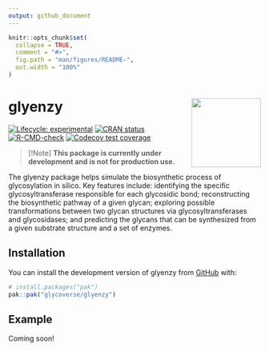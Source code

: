 ```yaml
---
output: github_document
---
```


<!-- README.md is generated from README.Rmd. Please edit that file -->

```r
knitr::opts_chunk$set(
  collapse = TRUE,
  comment = "#>",
  fig.path = "man/figures/README-",
  out.width = "100%"
)
```

# glyenzy <a href="https://glycoverse.github.io/glyenzy/"><img src="man/figures/logo.png" align="right" height="138" /></a>

<!-- badges: start -->
[![Lifecycle: experimental](https://img.shields.io/badge/lifecycle-experimental-orange.svg)](https://lifecycle.r-lib.org/articles/stages.html#experimental)
[![CRAN status](https://www.r-pkg.org/badges/version/glyenzy)](https://CRAN.R-project.org/package=glyenzy)
[![R-CMD-check](https://github.com/glycoverse/glyenzy/actions/workflows/R-CMD-check.yaml/badge.svg)](https://github.com/glycoverse/glyenzy/actions/workflows/R-CMD-check.yaml)
[![Codecov test coverage](https://codecov.io/gh/glycoverse/glyenzy/graph/badge.svg)](https://app.codecov.io/gh/glycoverse/glyenzy)
<!-- badges: end -->

> [!Note]
> **This package is currently under development and is not for production use.**

The glyenzy package helps simulate the biosynthetic process of glycosylation in silico. 
Key features include: identifying the specific glycosyltransferase responsible for each glycosidic bond; 
reconstructing the biosynthetic pathway of a given glycan; 
exploring possible transformations between two glycan structures via glycosyltransferases and glycosidases; 
and predicting the glycans that can be synthesized from a given substrate structure and a set of enzymes.

## Installation

You can install the development version of glyenzy from [GitHub](https://github.com/) with:

``` r
# install.packages("pak")
pak::pak("glycoverse/glyenzy")
```

## Example

Coming soon!
